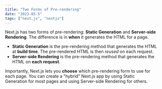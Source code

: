 ```yaml
---
title: "Two Forms of Pre-rendering"
date: "2023-03-5"
tags: ["next.js", "nextjs"]
---
```


Next.js has two forms of pre-rendering: **Static Generation** and **Server-side Rendering**. The difference is in **when** it generates the HTML for a page.

-   **Static Generation** is the pre-rendering method that generates the HTML at **build time**. The pre-rendered HTML is then _reused_ on each request.
-   **Server-side Rendering** is the pre-rendering method that generates the HTML on **each request**.

Importantly, Next.js lets you **choose** which pre-rendering form to use for each page. You can create a "hybrid" Next.js app by using Static Generation for most pages and using Server-side Rendering for others.
